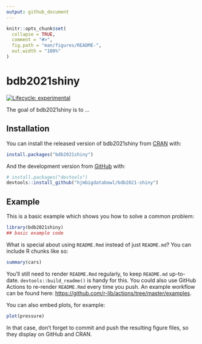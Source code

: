 ```yaml
---
output: github_document
---
```


<!-- README.md is generated from README.Rmd. Please edit that file -->

```r
knitr::opts_chunk$set(
  collapse = TRUE,
  comment = "#>",
  fig.path = "man/figures/README-",
  out.width = "100%"
)
```

# bdb2021shiny

<!-- badges: start -->
[![Lifecycle: experimental](https://img.shields.io/badge/lifecycle-experimental-orange.svg)](https://www.tidyverse.org/lifecycle/#experimental)
<!-- badges: end -->

The goal of bdb2021shiny is to ...

## Installation

You can install the released version of bdb2021shiny from [CRAN](https://CRAN.R-project.org) with:

``` r
install.packages("bdb2021shiny")
```

And the development version from [GitHub](https://github.com/) with:

``` r
# install.packages("devtools")
devtools::install_github("hjmbigdatabowl/bdb2021-shiny")
```
## Example

This is a basic example which shows you how to solve a common problem:

```r
library(bdb2021shiny)
## basic example code
```

What is special about using `README.Rmd` instead of just `README.md`? You can include R chunks like so:

```r
summary(cars)
```

You'll still need to render `README.Rmd` regularly, to keep `README.md` up-to-date. `devtools::build_readme()` is handy for this. You could also use GitHub Actions to re-render `README.Rmd` every time you push. An example workflow can be found here: <https://github.com/r-lib/actions/tree/master/examples>.

You can also embed plots, for example:

```r
plot(pressure)
```

In that case, don't forget to commit and push the resulting figure files, so they display on GitHub and CRAN.

